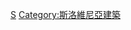 {{Catnav|頁面分類|各種主題的頁面分類|按國家分類|各國人物|斯洛維尼亞人}}
{{Catnav|頁面分類|人物|各國人物|斯洛維尼人}}
{{Catnav|頁面分類|人物|各職業人物|艺术家|建筑师}}
{{Catnav|頁面分類|人物|各職業人物|建筑师}}

[[Category:各国建筑师|S]]
[[Category:斯洛維尼亞建築|Category:斯洛維尼亞建築]]
